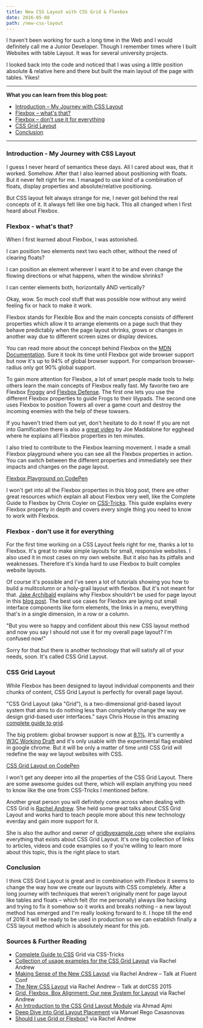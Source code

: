 ---
title: New CSS Layout with CSS Grid & Flexbox
date: 2016-05-08
path: /new-css-layout
---

I haven't been working for such a long time in the Web and I would definitely
call me a Junior Developer. Though I remember times where I built Websites with
table Layout. It was for several university projects.

I looked back into the code and noticed that I was using a little position
absolute & relative here and there but built the main layout of the page with
tables. Yikes!

---

**What you can learn from this blog post:**

- [Introduction – My Journey with CSS Layout](#introduction)
- [Flexbox – what's that?](#flexbox-whats-that)
- [Flexbox – don't use it for everything](#flexbox-dont-use-it-for-everything)
- [CSS Grid Layout](#css-grid-layout)
- [Conclusion](#conclusion)

---

### <a name="introduction"></a>Introduction - My Journey with CSS Layout

I guess I never heard of semantics these days. All I cared about was, that it
worked. Somehow. After that I also learned about positioning with floats. But it
never felt right for me. I managed to use kind of a combination of floats,
display properties and absolute/relative positioning.

But CSS layout felt always strange for me, I never got behind the real concepts
of it. It always felt like one big hack. This all changed when I first heard
about Flexbox.

### <a name="flexbox-whats-that"></a>Flexbox - what's that?

When I first learned about Flexbox, I was astonished.

I can position two elements next two each other, without the need of clearing
floats?

I can position an element wherever I want it to be and even change the flowing
directions or what happens, when the window shrinks?

I can center elements both, horizontally AND vertically?

Okay, wow. So much cool stuff that was possible now without any weird feeling
fix or hack to make it work.

Flexbox stands for Flexible Box and the main concepts consists of different
properties which allow it to arrange elements on a page such that they behave
predictably when the page layout shrinks, grows or changes in another way due to
different screen sizes or display devices.

You can read more about the concept behind Flexbox on the
[MDN Documentation](https://developer.mozilla.org/en-US/docs/Web/CSS/CSS_Flexible_Box_Layout/Using_CSS_flexible_boxes).
Sure it took its time until Flexbox got wide browser support but now it's up to
94% of global browser support. For comparison browser-radius only got 90% global
support.

To gain more attention for Flexbox, a lot of smart people made tools to help
others learn the main concepts of Flexbox really fast. My favorite two are
Flexbox [Froggy](http://flexboxfroggy.com/) and
[Flexbox Defense](http://www.flexboxdefense.com/). The first one lets you use
the different Flexbox properties to guide Frogs to their lilypads. The second
one uses Flexbox to position Towers all over a game court and destroy the
incoming enemies with the help of these towsers.

If you haven't tried them out yet, don't hesitate to do it now! If you are not
into Gamification there is also a
[great video](https://egghead.io/lessons/misc-flexbox-fundamentals) by Joe
Maddalone for egghead where he explains all Flexbox properties in ten minutes.

I also tried to contribute to the Flexbox learning movement. I made a small
Flexbox playground where you can see all the Flexbox properties in action. You
can switch between the different properties and immediately see their impacts
and changes on the page layout.

[Flexbox Playground on CodePen](https://codepen.io/Mkuehb/pen/KzrqBY)

I won't get into all the Flexbox properties in this blog post, there are other
great resources which explain all about Flexbox very well, like the Complete
Guide to Flexbox by Chris Coyier on
[CSS-Tricks](https://css-tricks.com/snippets/css/a-guide-to-flexbox/). This
guide explains every Flexbox property in depth and covers every single thing you
need to know to work with Flexbox.

### <a name="flexbox-dont-use-it-for-everything"></a>Flexbox - don't use it for everything

For the first time working on a CSS Layout feels right for me, thanks a lot to
Flexbox. It's great to make simple layouts for small, responsive websites. I
also used it in most cases on my own website. But it also has its pitfalls and
weaknesses. Therefore it's kinda hard to use Flexbox to built complex website
layouts.

Of course it's possible and I've seen a lot of tutorials showing you how to
build a mulitcolumn or a holy-grail layout with flexbox. But it's not meant for
that. [Jake Archibald](https://twitter.com/jaffathecake) explains why Flexbox
shouldn't be used for page layout in this
[blog post](https://jakearchibald.com/2014/dont-use-flexbox-for-page-layout/).
The best use cases for Flexbox are laying out small interface components like
form elements, the links in a menu, everything that's in a single dimension, in
a row or a column.

"But you were so happy and confident about this new CSS layout method and now
you say I should not use it for my overall page layout? I'm confused now!"

Sorry for that but there is another technology that will satisfy all of your
needs, soon. It's called CSS Grid Layout.

### <a name="css-grid-layout"></a>CSS Grid Layout

While Flexbox has been designed to layout individual components and their chunks
of content, CSS Grid Layout is perfectly for overall page layout.

"CSS Grid Layout (aka "Grid"), is a two-dimensional grid-based layout system
that aims to do nothing less than completely change the way we design grid-based
user interfaces." says Chris House in this amazing
[complete guide to grid](https://css-tricks.com/snippets/css/complete-guide-grid/).

The big problem: global browser support is now at
[8.1%](http://caniuse.com/#search=grid). It's currently a
[W3C Working Draft](https://www.w3.org/TR/css-grid-1/) and it's only usable with
the experimental flag enabled in google chrome. But it will be only a matter of
time until CSS Grid will redefine the way we layout websites with CSS.

[CSS Grid Layout on CodePen](https://codepen.io/Mkuehb/pen/EKrNMp)

I won't get any deeper into all the properties of the CSS Grid Layout. There are
some awesome guides out there, which will explain anything you need to know like
the one from CSS-Tricks I mentioned before.

Another great person you will definitely come across when dealing with CSS Grid
is
[Rachel Andrew](https://twitter.com/rachelandrew?ref_src=twsrc%5Egoogle%7Ctwcamp%5Eserp%7Ctwgr%5Eauthor).
She held some great talks about CSS Grid Layout and works hard to teach people
more about this new technology everday and gain more support for it.

She is also the author and owner of
[gridbyexample.com](https://gridbyexample.com/) where she explains everything
that exists about CSS Grid Layout. It's one big collection of links to articles,
videos and code examples so if you're willing to learn more about this topic,
this is the right place to start.

### <a name="conclusion"></a> Conclusion

I think CSS Grid Layout is great and in combination with Flexbox it seems to
change the way how we create our layouts with CSS completely. After a long
journey with techniques that weren't originally ment for page layout like tables
and floats – which felt (for me personally) always like hacking and trying to
fix it somehow so it works and breaks nothing – a new layout method has emerged
and I'm really looking forward to it. I hope till the end of 2016 it will be
ready to be used in production so we can establish finally a CSS layout method
which is absolutely meant for this job.

### Sources & Further Reading

- [Complete Guide to CSS](https://css-tricks.com/snippets/css/complete-guide-grid/)
  Grid via CSS-Tricks
- [Collection of usage examples for the CSS Grid Layout](http://gridbyexample.com/)
  via Rachel Andrew
- [Making Sense of the New CSS Layout](https://rachelandrew.co.uk/archives/2016/03/25/making-sense-of-the-new-css-layout/)
  via Rachel Andrew – Talk at Fluent Conf
- [The New CSS Layout](http://www.thedotpost.com/2015/12/rachel-andrew-the-new-css-layout)
  via Rachel Andrew – Talk at dotCSS 2015
- [Grid, Flexbox, Box Alignment: Our new System for Layout](https://24ways.org/2015/grid-flexbox-box-alignment-our-new-system-for-layout/)
  via Rachel Andrew
- [An Introduction to the CSS Grid Layout Module](http://www.sitepoint.com/introduction-css-grid-layout-module/)
  via Ahmad Ajmi
- [Deep Dive into Grid Layout Placement](http://blogs.igalia.com/mrego/2016/02/01/deep-dive-into-grid-layout-placement/)
  via Manuel Rego Casasnovas
- [Should I use Grid or Flexbox?](https://rachelandrew.co.uk/archives/2016/03/30/should-i-use-grid-or-flexbox/)
  via Rachel Andrew
